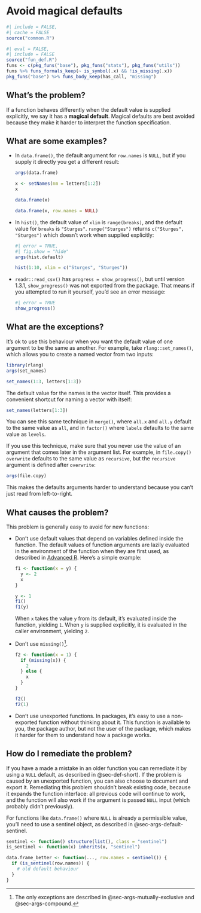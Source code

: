 # Avoid magical defaults {#sec-def-magical}

```r
#| include = FALSE,
#| cache = FALSE
source("common.R")
```

```r
#| eval = FALSE,
#| include = FALSE
source("fun_def.R")
funs <- c(pkg_funs("base"), pkg_funs("stats"), pkg_funs("utils"))
funs %>% funs_formals_keep(~ is_symbol(.x) && !is_missing(.x))
pkg_funs("base") %>% funs_body_keep(has_call, "missing")
```

## What's the problem?

If a function behaves differently when the default value is supplied explicitly, we say it has a **magical default**.
Magical defaults are best avoided because they make it harder to interpret the function specification.

## What are some examples?

-   In `data.frame()`, the default argument for `row.names` is `NULL`, but if you supply it directly you get a different result:

    ```r
    args(data.frame)

    x <- setNames(nm = letters[1:2])
    x

    data.frame(x)

    data.frame(x, row.names = NULL)
    ```

-   In `hist()`, the default value of `xlim` is `range(breaks)`, and the default value for `breaks` is `"Sturges"`.
    `range("Sturges")` returns `c("Sturges", "Sturges")` which doesn't work when supplied explicitly:

    ```r
    #| error = TRUE,
    #| fig.show = "hide"
    args(hist.default)

    hist(1:10, xlim = c("Sturges", "Sturges"))
    ```

-   `readr::read_csv()` has `progress = show_progress()`, but until version 1.3.1, `show_progress()` was not exported from the package.
    That means if you attempted to run it yourself, you'd see an error message:

    ```r
    #| error = TRUE
    show_progress()
    ```

## What are the exceptions?

It's ok to use this behaviour when you want the default value of one argument to be the same as another.
For example, take `rlang::set_names()`, which allows you to create a named vector from two inputs:

```r
library(rlang)
args(set_names)

set_names(1:3, letters[1:3])
```

The default value for the names is the vector itself.
This provides a convenient shortcut for naming a vector with itself:

```r
set_names(letters[1:3])
```

You can see this same technique in `merge()`, where `all.x` and `all.y` default to the same value as `all`, and in `factor()` where `labels` defaults to the same value as `levels`.

If you use this technique, make sure that you never use the value of an argument that comes later in the argument list.
For example, in `file.copy()` `overwrite` defaults to the same value as `recursive`, but the `recursive` argument is defined after `overwrite`:

```r
args(file.copy)
```

This makes the defaults arguments harder to understand because you can't just read from left-to-right.

## What causes the problem?

This problem is generally easy to avoid for new functions:

-   Don't use default values that depend on variables defined inside the function.
    The default values of function arguments are lazily evaluated in the environment of the function when they are first used, as described in [Advanced R](https://adv-r.hadley.nz/functions.html#default-arguments). Here's a simple example:

    ```r
    f1 <- function(x = y) {
      y <- 2
      x
    }

    y <- 1
    f1()
    f1(y)
    ```

    When `x` takes the value `y` from its default, it's evaluated inside the function, yielding `1`.
    When `y` is supplied explicitly, it is evaluated in the caller environment, yielding `2`.

-   Don't use `missing()`[^def-magical-1].

    ```r
    f2 <- function(x = 1) {
      if (missing(x)) {
        2
      } else {
        x
      }
    }

    f2()
    f2(1)
    ```

-   Don't use unexported functions.
    In packages, it's easy to use a non-exported function without thinking about it.
    This function is available to you, the package author, but not the user of the package, which makes it harder for them to understand how a package works.

[^def-magical-1]: The only exceptions are described in @sec-args-mutually-exclusive and @sec-args-compound.

## How do I remediate the problem?

If you have a made a mistake in an older function you can remediate it by using a `NULL` default, as described in @sec-def-short).
If the problem is caused by an unexported function, you can also choose to document and export it.
Remediating this problem shouldn't break existing code, because it expands the function interface: all previous code will continue to work, and the function will also work if the argument is passed `NULL` input (which probably didn't previously).

For functions like `data.frame()` where `NULL` is already a permissible value, you'll need to use a sentinel object, as described in @sec-args-default-sentinel.

```r
sentinel <- function() structure(list(), class = "sentinel")
is_sentinel <- function(x) inherits(x, "sentinel")

data.frame_better <- function(..., row.names = sentinel()) {
  if (is_sentinel(row.names)) {
    # old default behaviour
  }
}
```

